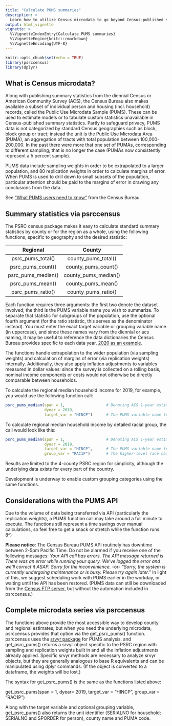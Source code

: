 ```yaml
---
title: "Calculate PUMS summaries"
description: >
  Learn how to utilize Census microdata to go beyond Census-published statistics
output: html_vignette
vignette: >
  %\VignetteIndexEntry{Calculate PUMS summaries}
  %\VignetteEngine{knitr::rmarkdown}
  %\VignetteEncoding{UTF-8}
---
```


```r
knitr::opts_chunk$set(echo = TRUE)
library(psrccensus)
library(dplyr)
```

## What is Census microdata?

Along with publishing summary statistics from the diennial Census or American Community Survey (ACS), the Census Bureau also makes available a subset of individual person and housing (incl. household) records, called the Public Use Microdata Sample (PUMS). These can be used to estimate models or to tabulate custom statistics unavailable in Census-published summary statistics. Partly to safeguard privacy, PUMS data is not categorized by standard Census geographies such as block, block group or tract; instead the unit is the Public Use Microdata Area (PUMA), an aggregation of tracts with total population between 100,000-200,000. In the past there were more that one set of PUMAs, corresponding to different sampling; that is no longer the case (PUMAs now consistently represent a 5 percent sample).

PUMS data include sampling weights in order to be extrapolated to a larger population, and 80 replication weights in order to calculate margins of error. When PUMS is used to drill down to small subsets of the population, particular attention should be paid to the margins of error in drawing any conclusions from the data.

See ["What PUMS users need to know"](https://www.census.gov/content/dam/Census/library/publications/2021/acs/acs_pums_handbook_2021.pdf) from the Census Bureau.

## Summary statistics via psrccensus

The PSRC census package makes it easy to calculate standard summary statistics by county or for the region as a whole, using the following functions, specific to geography and the desired statistic:

      Regional               County     
-------------------- --------------------
psrc_pums_total()    county_pums_total()
psrc_pums_count()    county_pums_count()
psrc_pums_median()   county_pums_median()
psrc_pums_mean()     county_pums_mean()
psrc_pums_ratio()    county_pums_ratio()
-------------------- --------------------

Each function requires three arguments: the first two denote the dataset involved; the third is the PUMS variable name you wish to summarize. To separate that statistic for subgroups of the population, use the optional fourth argument (for the ratio statistic, this serves as the denominator instead). You must enter the exact target variable or grouping variable name (in uppercase), and since these names vary from the diennial or acs naming, it may be useful to reference the data dictionaries the Census Bureau provides specific to each data year, [2020 as an example](https://www.census.gov/programs-surveys/acs/data/experimental-data/2020-1-year-pums.html).

The functions handle extrapolation to the wider population (via sampling weights) and calculation of margins of error (via replication weights) internally. Additionally, they also apply inflation adjustments to variables measured in dollar values: since the survey is collected on a rolling basis, nominal income components or costs would not otherwise be directly comparable between households.

To calculate the regional median household income for 2019, for example, you would use the following function call:
```r
psrc_pums_median(span = 1,                  # Denoting ACS 1-year estimates
                 dyear = 2019,
                 target_var = "HINCP")      # The PUMS variable name for Household Income

```

To calculate regional median household income by detailed racial group, the call would look like this:
```r
psrc_pums_median(span = 1,                  # Denoting ACS 1-year estimates
                 dyear = 2019,
                 target_var = "HINCP",      # The PUMS variable name for Household Income
                 group_var = "RAC1P")       # The higher-level race category available in PUMS   
```

Results are limited to the 4-county PSRC region for simplicity, although the underlying data exists for every part of the country.

Development is underway to enable custom grouping categories using the same functions.

## Considerations with the PUMS API

Due to the volume of data being transferred via API (particularly the replication weights), a PUMS function call may take around a full minute to execute. The functions still represent a time savings over manual calculations, so feel free to get a snack or stretch while the function runs. 8^)

**Please notice**: The Census Bureau PUMS API routinely has downtime between 2-5pm Pacific Time. Do not be alarmed if you receive one of the following messages:
*Your API call has errors. The API message returned is There was an error while running your query. We've logged the error and we'll correct it ASAP. Sorry for the inconvenience.* -or-   *"Sorry, the system is currently undergoing maintenance or is busy.  Please try again later."*
In light of this, we suggest scheduling work with PUMS earlier in the workday, or waiting until the API has been restored. (PUMS data can still be downloaded from the [Census FTP server](https://www2.census.gov/programs-surveys/acs/data/pums/), but without the automation included in psrccensus.)

## Complete microdata series via psrccensus

The functions above provide the most accessible way to develop county and regional estimates, but when you need the underlying microdata, psrccensus provides that option via the get_psrc_pums() function. psrccensus uses the [srvyr package](http://gdfe.co/srvyr/) for PUMS analysis, and get_psrc_pums() returns a srvyr object specific to the PSRC region with sampling and replication weights built in and all the inflation adjustments already applied. Specific srvyr methods are necessary to analyze srvyr objects, but they are generally analogous to base R equivalents and can be manipulated using dplyr commands. (If the object is converted to a dataframe, the weights will be lost.)

The syntax for get_psrc_pums() is the same as the functions listed above:

get_psrc_pums(span = 1, 
              dyear= 2019, 
              target_var = "HINCP", 
              group_var = "RAC1P")
              
Along with the target variable and optional grouping variable, get_psrc_pums() also returns the unit identifier (SERIALNO for household; SERIALNO and SPORDER for person), county name and PUMA code. 

